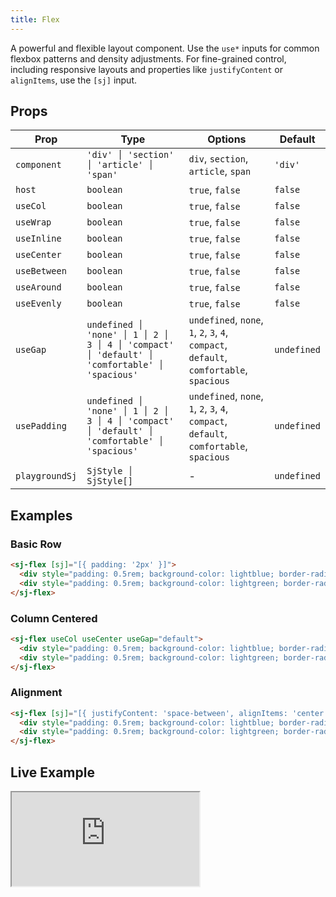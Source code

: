 ```yaml
---
title: Flex
---
```



A powerful and flexible layout component. Use the `use*` inputs for common flexbox patterns and density adjustments. For fine-grained control, including responsive layouts and properties like `justifyContent` or `alignItems`, use the `[sj]` input.

## Props

| Prop | Type | Options | Default |
| --- | --- | --- | --- |
| `component` | `'div' │ 'section' │ 'article' │ 'span'` | `div`, `section`, `article`, `span` | `'div'` |
| `host` | `boolean` | `true`, `false` | `false` |
| `useCol` | `boolean` | `true`, `false` | `false` |
| `useWrap` | `boolean` | `true`, `false` | `false` |
| `useInline` | `boolean` | `true`, `false` | `false` |
| `useCenter` | `boolean` | `true`, `false` | `false` |
| `useBetween` | `boolean` | `true`, `false` | `false` |
| `useAround` | `boolean` | `true`, `false` | `false` |
| `useEvenly` | `boolean` | `true`, `false` | `false` |
| `useGap` | `undefined │ 'none' │ 1 │ 2 │ 3 │ 4 │ 'compact' │ 'default' │ 'comfortable' │ 'spacious'` | `undefined`, `none`, `1`, `2`, `3`, `4`, `compact`, `default`, `comfortable`, `spacious` | `undefined` |
| `usePadding` | `undefined │ 'none' │ 1 │ 2 │ 3 │ 4 │ 'compact' │ 'default' │ 'comfortable' │ 'spacious'` | `undefined`, `none`, `1`, `2`, `3`, `4`, `compact`, `default`, `comfortable`, `spacious` | `undefined` |
| `playgroundSj` | `SjStyle │ SjStyle[]` | - | `undefined` |

## Examples

### Basic Row

```html
<sj-flex [sj]="[{ padding: '2px' }]">
  <div style="padding: 0.5rem; background-color: lightblue; border-radius: 0.5rem;">One</div>
  <div style="padding: 0.5rem; background-color: lightgreen; border-radius: 0.5rem;">Two</div>
</sj-flex>
```

### Column Centered

```html
<sj-flex useCol useCenter useGap="default">
  <div style="padding: 0.5rem; background-color: lightblue; border-radius: 0.5rem;">One</div>
  <div style="padding: 0.5rem; background-color: lightgreen; border-radius: 0.5rem;">Two</div>
</sj-flex>
```

### Alignment

```html
<sj-flex [sj]="[{ justifyContent: 'space-between', alignItems: 'center', minHeight: '6rem', padding: '0.5rem' }]">
  <div style="padding: 0.5rem; background-color: lightblue; border-radius: 0.5rem;">Left</div>
  <div style="padding: 0.5rem; background-color: lightgreen; border-radius: 0.5rem;">Right</div>
</sj-flex>
```

## Live Example

<iframe
  src="https://stackblitz.com/edit/sjss-palette?embed=1&file=src%2Fmain.ts&hideExplorer=1&hideNavigation=1&view=preview"
  title="SJSS • Palette"
  style={{ width: '100%', height: 520, border: 0, borderRadius: 8, overflow: 'hidden' }}
  allow="accelerometer; ambient-light-sensor; camera; encrypted-media; geolocation; gyroscope; hid; microphone; midi; payment; usb; clipboard-write"
  sandbox="allow-forms allow-modals allow-popups allow-presentation allow-same-origin allow-scripts"
/>

If the embed doesn’t load, open it directly: <a href="https://stackblitz.com/edit/sjss-palette?file=src%2Fmain.ts" target="_blank" rel="noreferrer noopener">Open on StackBlitz</a>.
